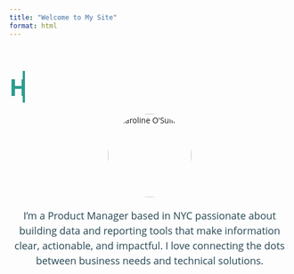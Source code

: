 ```yaml
---
title: "Welcome to My Site"
format: html
---
```


<!-- Load Google Fonts -->
<link href="https://fonts.googleapis.com/css2?family=Open+Sans:wght@400;600;700&display=swap" rel="stylesheet">

<!-- Typing Animated Title -->
<h1 class="typing-title">Hi! I'm Caroline</h1>

<!-- Centered Circular Photo -->
<div style="text-align:center; margin-bottom:20px;">
  <img src="images/githubpic.JPG" alt="Caroline O'Sullivan" style="width:150px; height:150px; border-radius:50%; object-fit:cover;">
</div>

<!-- Intro Text -->
<p class="intro-text">
I'm a Product Manager based in NYC passionate about building data and reporting tools that make information clear, actionable, and impactful. I love connecting the dots between business needs and technical solutions.
</p>

<!-- Custom CSS for font, typing animation, and styling -->
<style>
/* Apply Open Sans */
body, h1, p {
  font-family: 'Open Sans', sans-serif;
}

/* Typing Animation */
.typing-title {
  color: #2a9d8f;
  font-weight: 700;
  font-size: 3em;
  text-align: center;
  white-space: nowrap;
  overflow: hidden;
  border-right: 4px solid #2a9d8f; /* cursor effect */
  width: 0;
  animation: typing 3s steps(18, end) forwards, blink 0.75s step-end infinite;
  margin-bottom: 20px;
}

/* Animate the typing */
@keyframes typing {
  from { width: 0; }
  to { width: 18ch; } /* adjust to number of characters in your title */
}

/* Blinking cursor */
@keyframes blink {
  50% { border-color: transparent; }
}

/* Paragraph styling */
.intro-text {
  color: #264653;
  font-weight: 400;
  font-size: 18px;
  line-height: 1.5;
  max-width: 700px;
  margin: 0 auto;
  text-align: center;
}
</style>